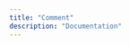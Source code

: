 ```yaml
---
title: "Comment"
description: "Documentation"
---
```


<CardGroup cols={2}>
  <Card
    title="Pronote"
    icon="square-1"
    color="#ea5a0c"
    href="/resources/migration/from-pronote"
  ></Card>
</CardGroup>
